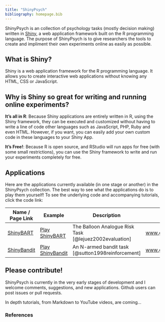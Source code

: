 ```yaml
---
title: "ShinyPsych"
bibliography: homepage.bib
---
```


ShinyPsych is an collection of psychology tasks (mostly decision making) written in [Shiny](http://shiny.rstudio.com), a web application framework built on the R programming language. The purpose of ShinyPsych is to give researchers the tools to create and impliment their own experiments online as easily as possible.

## What is Shiny?

Shiny is a web application framework for the R programming language. It allows you to create interactive web applications without knowing any HTML, CSS or JavaScript. 

## Why is Shiny so great for writing and running online experiments?

**It's all in R**: Because Shiny applications are entirely written in R, using the Shiny framework, they can be executed and customized without having to write a line of code other languages such as JavaScript, PHP, Ruby and even HTML. However, if you want, you can easily add your own custom code in these languages to your Shiny App. 

**It's Free!**: Because R is open source, and RStudio will run apps for free (with some small restrictions), you can use the Shiny framework to write and run your experiments completely for free.


## Applications

Here are the applications currently available (in one stage or another) in the ShinyPsych collection. The best way to see what the applications do is to play them yourself! To see the underlying code and accompanying tutorials, click the code link:


| Name / Page Link | Example | Description |  Code and Guide | 
|-------------|-------------- | ---------------------------------- | -----------------------| --------------------- | 
| [ShinyBART](ShinyBART.html)| [Play ShinyBART](https://econpsychbasel.shinyapps.io/ShinyBART/) |  The Balloon Analogue Risk Task [@lejuez2002evaluation]  | [www.github.com/ndphillips/ShinyBART](http://www.github.com/ndphillips/ShinyBART) |
[ShinyBandit](ShinyBandit.html)| [Play ShinyBandit](https://econpsychbasel.shinyapps.io/ShinyBandit/) | An N-armed bandit task [@sutton1998reinforcement] | [www.github.com/ndphillips/ShinyBandit](http://www.github.com/ndphillips/ShinyBandit) 

## Please contribute!

ShinyPsych is currently in the very early stages of development and I welcome comments, suggestions, and new applications. Github users can post issues or pull requests. 

In depth tutorials, from Markdown to YouTube videos, are coming...


### References